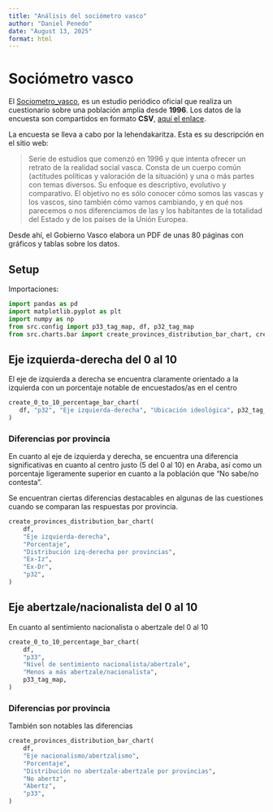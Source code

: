 ```yaml
---
title: "Análisis del sociómetro vasco"
author: "Daniel Penedo"
date: "August 13, 2025"
format: html
---
```

# Sociómetro vasco

El [Sociometro_vasco](https://www.euskadi.eus/sociometros-vascos/web01-s1lehike/es/), es un estudio periódico oficial que realiza un cuestionario sobre una población amplia desde **1996**. Los datos de la encuesta son compartidos en formato **CSV**, [aquí el enlace](https://www.euskadi.eus/estudios-sociologicos-ficheros-datos/web01-s1lehike/es/).

La encuesta se lleva a cabo por la lehendakaritza. Esta es su descripción en el sitio web:

> Serie de estudios que comenzó en 1996 y que intenta ofrecer un retrato de la realidad social vasca. Consta de un cuerpo común (actitudes políticas y valoración de la situación) y una o más partes con temas diversos. Su enfoque es descriptivo, evolutivo y comparativo. El objetivo no es sólo conocer cómo somos las vascas y los vascos, sino también cómo vamos cambiando, y en qué nos parecemos o nos diferenciamos de las y los habitantes de la totalidad del Estado y de los países de la Unión Europea.

Desde ahí, el Gobierno Vasco elabora un PDF de unas 80 páginas con gráficos y tablas sobre los datos.


## Setup

Importaciones:
```python
import pandas as pd
import matplotlib.pyplot as plt
import numpy as np
from src.config import p33_tag_map, df, p32_tag_map
from src.charts.bar import create_provinces_distribution_bar_chart, create_0_to_10_percentage_bar_chart
```



## Eje izquierda-derecha del 0 al 10

El eje de izquierda a derecha se encuentra claramente orientado a la izquierda con un porcentaje notable de encuestados/as en el centro



```python
create_0_to_10_percentage_bar_chart(
   df, "p32", "Eje izquierda-derecha", "Ubicación ideológica", p32_tag_map
)
```


### Diferencias por provincia
En cuanto al eje de izquierda y derecha, se encuentra una diferencia significativas en cuanto al centro justo (5 del 0 al 10) en Araba, así como un porcentaje ligeramente superior en cuanto a la población que "No sabe/no contesta".

Se encuentran ciertas diferencias destacables en algunas de las cuestiones cuando se comparan las respuestas por provincia.
```python
create_provinces_distribution_bar_chart(
    df,
    "Eje izquierda-derecha",
    "Porcentaje",
    "Distribución izq-derecha por provincias",
    "Ex-Iz",
    "Ex-Dr",
    "p32",
)
```

## Eje abertzale/nacionalista del 0 al 10

En cuanto al sentimiento nacionalista o abertzale del 0 al 10 

```python
create_0_to_10_percentage_bar_chart(
    df,
    "p33",
    "Nivel de sentimiento nacionalista/abertzale",
    "Menos a más abertzale/nacionalista",
    p33_tag_map,
)
```

### Diferencias por provincia

También son notables las diferencias


```python
create_provinces_distribution_bar_chart(
    df,
    "Eje nacionalismo/abertzalismo",
    "Porcentaje",
    "Distribución no abertzale-abertzale por provincias",
    "No abertz",
    "Abertz",
    "p33",
)
```



